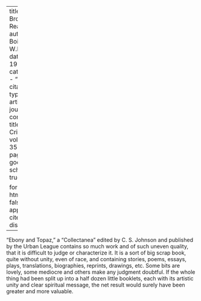 
---
title: 'The Browsing Reader'
author: Du Bois, W.E.B.
date: May 1928
categories: 
  - ""
citation: 
  type: article-journal
  container-title: The Crisis
  volume: 35
  issue: 5
  page: 165
google-scholar: true

format:
  html:
    toc: false
    appendix-cite-as: display
---



"Ebony and Topaz," a "Collectanea" edited by C. S. Johnson and published by the Urban League contains so much work and of such uneven quality, that it is difficult to judge or characterize it. It is a sort of big scrap book, quite without unity, even of race, and containing stories, poems, essays, plays, translations, biographies, reprints, drawings, etc. Some bits are lovely, some mediocre and others make any judgment doubtful. If the whole thing had been split up into a half dozen little booklets, each with its artistic unity and clear spiritual message, the net result would surely have been greater and more valuable. 

